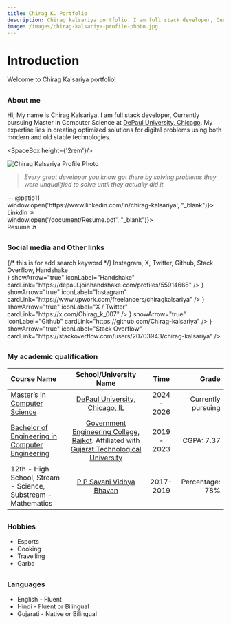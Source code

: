 ```yaml
---
title: Chirag K. Portfolio
description: Chirag kalsariya portfolio. I am full stack developer, Currently pursuing Master in Computer Science at DePaul University, Chicago. My expertise lies in creating optimized solutions for digital problems using both modern and old stable technologies.
image: /images/chirag-kalsariya-profile-photo.jpg
---
```



# Introduction

Welcome to Chirag Kalsariya portfolio!

##

### About me

Hi, My name is Chirag Kalsariya. 
I am full stack developer, 
Currently pursuing Master in Computer Science at [DePaul University, Chicago](https://www.depaul.edu/Pages/default.aspx).
My expertise lies in creating optimized solutions for digital problems using both modern and old stable technologies.

<SpaceBox height={'2rem'}/>

<div className={styles.bantoBox}>
    <div className={styles.bantoBoxLeft}>
        <Image
            width={300}
            height={500}
            src="/images/chirag-kalsariya-profile-photo.jpg"
            alt="Chirag Kalsariya Profile Photo"
            style={{
                position: 'absolute',
                top: '0',
                left: '0',
                width: '100%',
                height: '100%',
                objectFit: 'cover',
                borderRadius: '12px',
            }}
        />
    </div>
    <div className={styles.bantoBoxRight}>
        <CardBox>
            <div className={styles.quoteBox}>
                <blockquote><em>Every great developer you know got there by solving problems they were unqualified to solve until they actually did it.</em></blockquote>
                <figcaption> &mdash; @patio11</figcaption>
            </div>
        </CardBox>
        <div className={styles.bantoBoxRightInner}>
            <CardBox onClick={() => window.open('https://www.linkedin.com/in/chirag-kalsariya', "_blank")}>
                <div className={styles.profileBox}>
                    <div className={styles.profileIcon}>
                        <Linkdin />
                    </div>
                    <span>Linkdin <span>&#8599;</span></span>
                </div>
            </CardBox>
            <CardBox onClick={() => window.open('/document/Resume.pdf', "_blank")}>
                <div className={styles.profileBox}>
                    <div className={styles.profileIcon}>
                        <Resume />
                    </div>
                    <span>Resume <span>&#8599;</span></span>
                </div>
            </CardBox>
        </div>
    </div>
</div>

##

### Social media and Other links
<div style={{ display: "none"}}>  {/* this is for add search keyword */}
    Instagram, X, Twitter, Github, Stack Overflow, Handshake
</div>
<div style={{ display: "grid", gridTemplateColumns: "auto auto", gap: "16px", marginTop: "14px" }}>
    <IconCard iconComponent={<Handshake />} showArrow="true" iconLabel="Handshake" cardLink="https://depaul.joinhandshake.com/profiles/55914665" />
    <IconCard iconComponent={<Instagram />} showArrow="true" iconLabel="Instagram" cardLink="https://www.upwork.com/freelancers/chiragkalsariya" />
    <IconCard iconComponent={<X />} showArrow="true" iconLabel="X / Twitter" cardLink="https://x.com/Chirag_k_007" />
    <IconCard iconComponent={<Github />} showArrow="true" iconLabel="Github" cardLink="https://github.com/Chirag-kalsariya" />
    <IconCard iconComponent={<StackOverflow />} showArrow="true" iconLabel="Stack Overflow" cardLink="https://stackoverflow.com/users/20703943/chirag-kalsariya" />
</div>

##

### My academic qualification

| Course Name        | School/University Name |   Time | Grade |
| :------------ | :---------: | :----------: | ----------: |
| [Master’s In Computer Science](https://www.cdm.depaul.edu/academics/Pages/MS-in-Computer-Science.aspx) | [DePaul University, Chicago, IL](https://www.depaul.edu/Pages/default.aspx) | 2024 - 2026 | Currently pursuing |
| [Bachelor of Engineering in Computer Engineering](https://gecrajkot.ac.in/computer-engineering/) | [Government Engineering College, Rajkot](https://gecrajkot.ac.in/). Affiliated with [Gujarat Technological University](https://www.gtu.ac.in/) | 2019 - 2023 | CGPA: 7.37 |
| 12th - High School, Stream - Science, Substream - Mathematics | [P P Savani Vidhya Bhavan](https://www.gsebeservice.com/) | 2017-2019 | Percentage: 78% |

##

### Hobbies

* Esports
* Cooking
* Travelling
* Garba

##

### Languages

* English - Fluent
* Hindi - Fluent or Bilingual
* Gujarati - Native or Bilingual